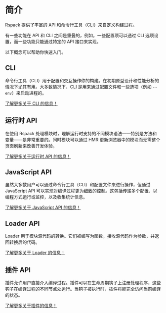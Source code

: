 # 简介

Rspack 提供了丰富的 API 和命令行工具（CLI）来自定义构建过程。

有一些功能在 API 和 CLI 之间是重叠的，例如，一些配置项可以通过 CLI 选项设置，而一些功能只能通过特定的 API 接口来实现。

以下概念可以帮助你快速入门。

## CLI

命令行工具（CLI）用于配置和交互操作你的构建。在初期原型设计和性能分析的情况下尤其有用。大多数情况下，CLI 是用来通过配置文件和一些选项（例如 `--env`）来启动进程的。

[了解更多关于 CLI 的信息！](/api/cli)

## 运行时 API

在使用 Rspack 处理模块时，理解运行时支持的不同模块语法——特别是方法和变量——是非常重要的。同时模块可以通过 HMR 更新浏览器中的模块而无需整个页面刷新来改善开发体验。

[了解更多关于运行时 API 的信息！](/api/runtime-api/module-methods)

## JavaScript API

虽然大多数用户可以通过命令行工具（CLI）和配置文件来进行操作，但通过 JavaScript API 可以实现对编译过程更为细致的控制。这包括传递多个配置、以编程方式运行或监控，以及收集统计信息。

[了解更多关于 JavaScript API 的信息！](/api/javascript-api/index)

## Loader API

Loader 用于模块源代码的转换。它们被编写为函数，接收源代码作为参数，并返回转换后的代码。

[了解更多关于 Loader 的信息！](/api/loader-api/index)

## 插件 API

插件允许用户直接介入编译过程。插件可以在生命周期钩子上注册处理程序，这些钩子在编译过程的不同节点处运行。当钩子被执行时，插件将能完全访问当前编译的状态。

[了解更多关于插件的信息！](/api/plugin-api/index)
